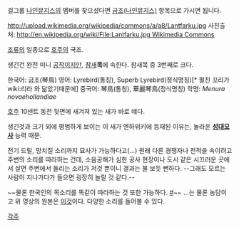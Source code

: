걸그룹 [[나인뮤지스]]의 멤버를 찾으셨다면 [[금조(나인뮤지스)]] 항목으로 가시면 됩니다.

http://upload.wikimedia.org/wikipedia/commons/a/a8/Lantfarku.jpg
사진출처: [[http://en.wikipedia.org/wiki/File:Lantfarku.jpg Wikimedia Commons]]

[[조류]]의 일종으로 [[호주]]의 국조. 

생긴건 완전 미니 [[공작]]이지만, [[참새]]'''목'''에 속한다. 참새목 중 3번째로 크다.

한국어: 금조(琴鳥)
영어: Lyrebird(통칭), Superb Lyrebird(정식명칭)[* 펼친 꼬리가 wiki:리라 와 닮았기때문에]
중국어: 琴鳥(통칭), 華麗琴鳥(정식명칭)
학명: ''Menura novaehollandiae''

[[호주]] 10센트 동전 뒷면에 새겨져 있는 새가 바로 얘다.

생긴것과 크기 외에 평범하게 보이는 이 새가 엔하위키에 등재된 이유는, 놀라운 '''[[성대모사]]''' 능력 때문.

{{{#!html
<object width="560" height="315"><param name="movie" value="http://www.youtube.com/v/WeQjkQpeJwY?version=3&amp;hl=ko_KR"></param><param name="allowFullScreen" value="true"></param><param name="allowscriptaccess" value="always"></param><embed src="http://www.youtube.com/v/WeQjkQpeJwY?version=3&amp;hl=ko_KR" type="application/x-shockwave-flash" width="560" height="315" allowscriptaccess="always" allowfullscreen="true"></embed></object>}}}

전기 드릴, 망치질 소리까지 묘사가 가능하다고(...) 원래 다른 경쟁자나 천적을 속이려고 주변의 소리를 따라하는 건데, 소음공해가 심한 공사 현장이나 도시 같은 시끄러운 곳에서 살면 주변에서 들리는 소리가 저것 뿐이니 결과는 불 보듯 뻔하다. --그래도 모르는 사람이 지나가다가 들으면 굉장히 놀랄 것 같다.--

~~물론 한국인의 목소리를 똑같이 따라하는 것 또한 가능하다. [http://www.youtube.com/watch?v=1oxJ8wLs_6o #]~~
...는 물론 농담이고 위 영상의 원본은 [http://youtu.be/VjE0Kdfos4Y 이것]이다. 다양한 소리를 들어볼 수 있다.

[[각주]]
